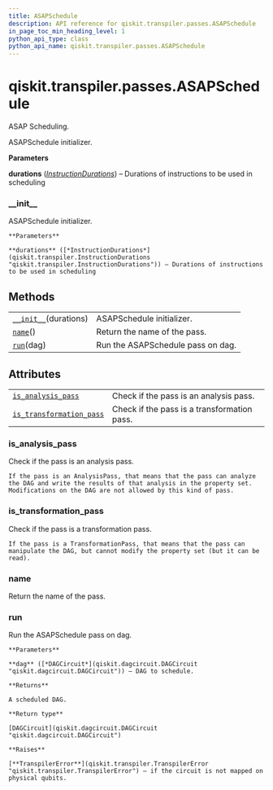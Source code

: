 ```yaml
---
title: ASAPSchedule
description: API reference for qiskit.transpiler.passes.ASAPSchedule
in_page_toc_min_heading_level: 1
python_api_type: class
python_api_name: qiskit.transpiler.passes.ASAPSchedule
---
```


# qiskit.transpiler.passes.ASAPSchedule

<Class id="qiskit.transpiler.passes.ASAPSchedule" github="https://github.com/qiskit/qiskit/tree/stable/0.17/qiskit/transpiler/passes/scheduling/asap.py" signature="ASAPSchedule(*args, **kwargs)">
  ASAP Scheduling.

  ASAPSchedule initializer.

  **Parameters**

  **durations** ([*InstructionDurations*](qiskit.transpiler.InstructionDurations "qiskit.transpiler.InstructionDurations")) – Durations of instructions to be used in scheduling

  ### \_\_init\_\_

  <Function id="qiskit.transpiler.passes.ASAPSchedule.__init__" name="__init__" signature="__init__(durations)">
    ASAPSchedule initializer.

    **Parameters**

    **durations** ([*InstructionDurations*](qiskit.transpiler.InstructionDurations "qiskit.transpiler.InstructionDurations")) – Durations of instructions to be used in scheduling
  </Function>

  ## Methods

  |                                                                                                                           |                                   |
  | ------------------------------------------------------------------------------------------------------------------------- | --------------------------------- |
  | [`__init__`](#qiskit.transpiler.passes.ASAPSchedule.__init__ "qiskit.transpiler.passes.ASAPSchedule.__init__")(durations) | ASAPSchedule initializer.         |
  | [`name`](#qiskit.transpiler.passes.ASAPSchedule.name "qiskit.transpiler.passes.ASAPSchedule.name")()                      | Return the name of the pass.      |
  | [`run`](#qiskit.transpiler.passes.ASAPSchedule.run "qiskit.transpiler.passes.ASAPSchedule.run")(dag)                      | Run the ASAPSchedule pass on dag. |

  ## Attributes

  |                                                                                                                                                          |                                             |
  | -------------------------------------------------------------------------------------------------------------------------------------------------------- | ------------------------------------------- |
  | [`is_analysis_pass`](#qiskit.transpiler.passes.ASAPSchedule.is_analysis_pass "qiskit.transpiler.passes.ASAPSchedule.is_analysis_pass")                   | Check if the pass is an analysis pass.      |
  | [`is_transformation_pass`](#qiskit.transpiler.passes.ASAPSchedule.is_transformation_pass "qiskit.transpiler.passes.ASAPSchedule.is_transformation_pass") | Check if the pass is a transformation pass. |

  ### is\_analysis\_pass

  <Function id="qiskit.transpiler.passes.ASAPSchedule.is_analysis_pass" name="is_analysis_pass" signature="property is_analysis_pass">
    Check if the pass is an analysis pass.

    If the pass is an AnalysisPass, that means that the pass can analyze the DAG and write the results of that analysis in the property set. Modifications on the DAG are not allowed by this kind of pass.
  </Function>

  ### is\_transformation\_pass

  <Function id="qiskit.transpiler.passes.ASAPSchedule.is_transformation_pass" name="is_transformation_pass" signature="property is_transformation_pass">
    Check if the pass is a transformation pass.

    If the pass is a TransformationPass, that means that the pass can manipulate the DAG, but cannot modify the property set (but it can be read).
  </Function>

  ### name

  <Function id="qiskit.transpiler.passes.ASAPSchedule.name" name="name" signature="name()">
    Return the name of the pass.
  </Function>

  ### run

  <Function id="qiskit.transpiler.passes.ASAPSchedule.run" name="run" signature="run(dag)">
    Run the ASAPSchedule pass on dag.

    **Parameters**

    **dag** ([*DAGCircuit*](qiskit.dagcircuit.DAGCircuit "qiskit.dagcircuit.DAGCircuit")) – DAG to schedule.

    **Returns**

    A scheduled DAG.

    **Return type**

    [DAGCircuit](qiskit.dagcircuit.DAGCircuit "qiskit.dagcircuit.DAGCircuit")

    **Raises**

    [**TranspilerError**](qiskit.transpiler.TranspilerError "qiskit.transpiler.TranspilerError") – if the circuit is not mapped on physical qubits.
  </Function>
</Class>

